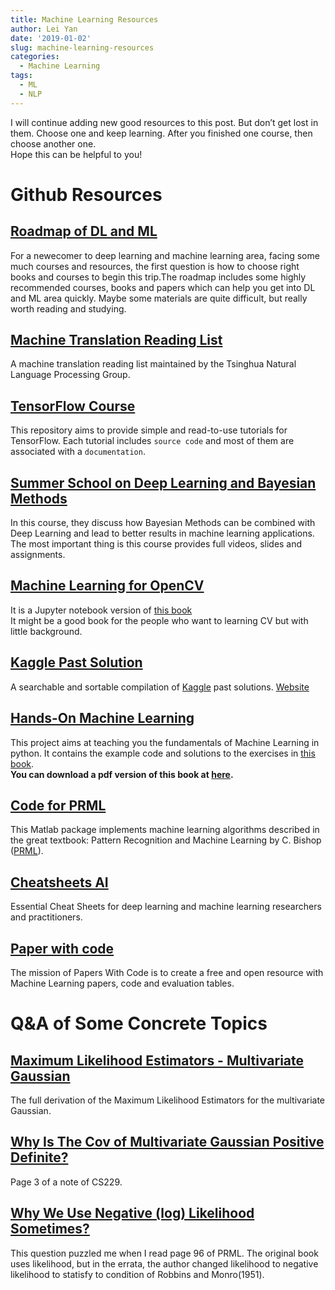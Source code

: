 ---
title: Machine Learning Resources
author: Lei Yan
date: '2019-01-02'
slug: machine-learning-resources
categories:
  - Machine Learning
tags:
  - ML
  - NLP
---
I will continue adding new good resources to this post. But don't get lost in them. Choose one and keep learning. After you finished one course, then choose another one.  
Hope this can be helpful to you!  

# Github Resources

## [Roadmap of DL and ML](https://github.com/L1aoXingyu/Roadmap-of-DL-and-ML)  
For a newecomer to deep learning and machine learning area, facing some much courses and resources, the first question is how to choose right books and courses to begin this trip.The roadmap includes some highly recommended courses, books and papers which can help you get into DL and ML area quickly. Maybe some materials are quite difficult, but really worth reading and studying.  

## [Machine Translation Reading List](https://github.com/THUNLP-MT/MT-Reading-List)  
A machine translation reading list maintained by the Tsinghua Natural Language Processing Group.  

## [TensorFlow Course](https://github.com/osforscience/TensorFlow-Course)  
This repository aims to provide simple and read-to-use tutorials for TensorFlow. Each tutorial includes `source code` and most of them are associated with a `documentation`.   

## [Summer School on Deep Learning and Bayesian Methods](http://deepbayes.ru/)  
In this course, they discuss how Bayesian Methods can be combined with Deep Learning and lead to better results in machine learning applications.    
The most important thing is this course provides full videos, slides and assignments.    

## [Machine Learning for OpenCV](https://github.com/mbeyeler/opencv-machine-learning)  
It is a Jupyter notebook version of [this book](https://www.amazon.com/Machine-Learning-OpenCV-Michael-Beyeler/dp/1783980281)  
It might be a good book for the people who want to learning CV but with little background.  

## [Kaggle Past Solution](https://github.com/EliotAndres/kaggle-past-solutions)  
A searchable and sortable compilation of [Kaggle](https://www.kaggle.com/) past solutions. [Website](http://ndres.me/kaggle-past-solutions/)  

## [Hands-On Machine Learning](https://github.com/ageron/handson-ml)  
This project aims at teaching you the fundamentals of Machine Learning in python. It contains the example code and solutions to the exercises in [this book](http://shop.oreilly.com/product/0636920052289.do).  
**You can download a pdf version of this book at [here](https://pan.baidu.com/s/1fb_jjSXZG9Ixe4hgmoDEug).**  

## [Code for PRML](https://github.com/PRML/PRMLT)  
This Matlab package implements machine learning algorithms described in the great textbook: Pattern Recognition and Machine Learning by C. Bishop ([PRML](https://www.microsoft.com/en-us/research/people/cmbishop/?from=http%3A%2F%2Fresearch.microsoft.com%2Fen-us%2Fum%2Fpeople%2Fcmbishop%2Fprml%2F)).  

## [Cheatsheets AI](https://github.com/kailashahirwar/cheatsheets-ai)
Essential Cheat Sheets for deep learning and machine learning researchers and practitioners.

## [Paper with code](https://paperswithcode.com/)
The mission of Papers With Code is to create a free and open resource with Machine Learning papers, code and evaluation tables.

# Q&A of Some Concrete Topics

## [Maximum Likelihood Estimators - Multivariate Gaussian](https://stats.stackexchange.com/questions/351549/maximum-likelihood-estimators-multivariate-gaussian/351550#351550?newreg=ca7f4cdfdd2948ca9589cbaece9409e7)  
The full derivation of the Maximum Likelihood Estimators for the multivariate Gaussian.  

## [Why Is The Cov of Multivariate Gaussian Positive Definite?](http://cs229.stanford.edu/section/gaussians.pdf)    
Page 3 of a note of CS229.  

## [Why We Use Negative (log) Likelihood Sometimes?](https://stats.stackexchange.com/questions/141087/i-am-wondering-why-we-use-negative-log-likelihood-sometimes)  
This question puzzled me when I read page 96 of PRML. The original book uses likelihood, but in the errata, the author changed likelihood to negative likelihood to statisfy to condition of Robbins and Monro(1951). 























